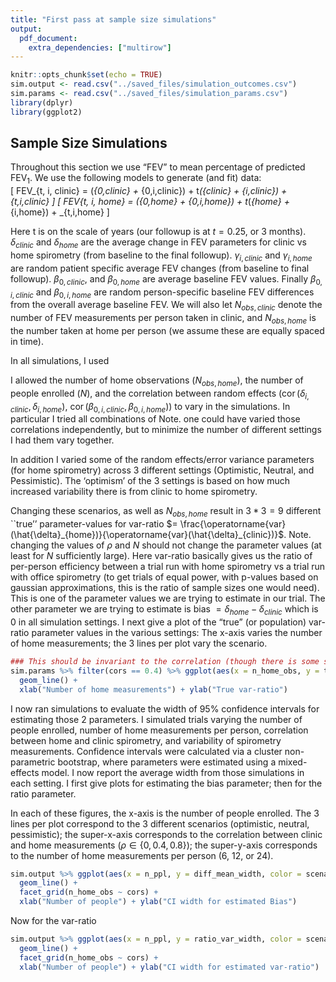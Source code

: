 ```yaml
---
title: "First pass at sample size simulations"
output: 
  pdf_document:
    extra_dependencies: ["multirow"]
---
```


```r
knitr::opts_chunk$set(echo = TRUE)
sim.output <- read.csv("../saved_files/simulation_outcomes.csv")
sim.params <- read.csv("../saved_files/simulation_params.csv")
library(dplyr)
library(ggplot2)
```

## Sample Size Simulations

Throughout this section we use "FEV" to mean percentage of predicted FEV$_1$. We use the following models to generate (and fit) data:  
\[
FEV_{t, i, clinic} = (\beta_{0,clinic} + \beta_{0,i,clinic}) + t*(\delta_{clinic} + \gamma_{i,clinic}) + \epsilon_{t,i,clinic}
\]
\[
FEV_{t, i, home} = (\beta_{0,home} + \beta_{0,i,home}) + t*(\delta_{home} + \gamma_{i,home}) + \epsilon_{t,i,home}
\]

Here t is on the scale of years (our followup is at $t=0.25$, or 3 months). $\delta_{clinic}$ and $\delta_{home}$ are the average change in FEV parameters for clinic vs home spirometry (from baseline to the final followup). $\gamma_{i,clinic}$ and $\gamma_{i,home}$ are random patient specific average FEV changes (from baseline to final followup). $\beta_{0,clinic}$, and $\beta_{0,home}$ are average baseline FEV values. Finally $\beta_{0,i,clinic}$ and $\beta_{0,i,home}$ are random person-specific baseline FEV differences from the overall average baseline FEV. We will also let $N_{obs,clinic}$ denote the number of FEV measurements per person taken in clinic, and $N_{obs,home}$ is the number taken at home per person (we assume these are equally spaced in time).

In all simulations, I used
\begin{align*}
\delta_{clinic} &= \delta_{home} = 0\\
\beta_{0,clinic} &= \beta_{0,home} = 80\\
\beta_{0,i,clinic} &\sim N(0,20^2)\\
\beta_{0,i,home} &\sim N(0,20^2)\\
N_{obs,clinic} &= 3
\end{align*}

I allowed the number of home observations ($N_{obs,home}$), the number of people enrolled ($N$), and the correlation between random effects ($\operatorname{cor}(\delta_{i,clinic},\delta_{i,home})$, $\operatorname{cor}(\beta_{0,i,clinic},\beta_{0,i,home})$) to vary in the simulations. In particular I tried all combinations of
\begin{align*}
N_{obs,home} &\in \{6,12,24\}\\
N &\in \{50, 75, 100, 125, 150\}\\
\rho \equiv \operatorname{cor}(\delta_{i,clinic},\delta_{i,home}) = \operatorname{cor}(\beta_{0,i,clinic},\beta_{0,i,home}) &\in \{0, 0.4, 0.8\}
\end{align*}
Note. one could have varied those correlations independently, but to minimize the number of different settings I had them vary together.

In addition I varied some of the random effects/error variance parameters (for home spirometry) across 3 different settings (Optimistic, Neutral, and Pessimistic). The 'optimism' of the 3 settings is based on how much increased variability there is from clinic to home spirometry.
\begin{center}
\begin{tabular}{ c c c c }
 Parameter & Optimistic & Neutral & Pessimistic \\
 \hline
 $\operatorname{sd}(\epsilon_{t,i,clinic})$ & 2.6 & 2.6 & 2.6 \\
 $\operatorname{sd}(\delta_{t,i,clinic})$ & 2.6 & 2.6 & 2.6 \\
 $\operatorname{sd}(\epsilon_{t,i,home})$ & 3 & 3.7 & 5.2 \\ 
 
 $\operatorname{sd}(\delta_{t,i,home})$ & 3 & 3.7 & 5.2  
\end{tabular}
\end{center}

Changing these scenarios, as well as $N_{obs,home}$ result in $3*3=9$ different ``true'' parameter-values for var-ratio $= \frac{\operatorname{var}(\hat{\delta}_{home})}{\operatorname{var}(\hat{\delta}_{clinic})}$. Note. changing the values of $\rho$ and $N$ should not change the parameter values (at least for $N$ sufficiently large). Here var-ratio basically gives us the ratio of per-person efficiency between a trial run with home spirometry vs a trial run with office spirometry (to get trials of equal power, with p-values based on gaussian approximations, this is the ratio of sample sizes one would need). This is one of the parameter values we are trying to estimate in our trial. The other parameter we are trying to estimate is bias $=\delta_{home} - \delta_{clinic}$ which is $0$ in all simulation settings. I next give a plot of the "true" (or population) var-ratio parameter values in the various settings: The x-axis varies the number of home measurements; the 3 lines per plot vary the scenario.

```r
### This should be invariant to the correlation (though there is some sampling error -- might want to average over the correlations, or increase the number of samples so that the sampling error is minimal!)
sim.params %>% filter(cors == 0.4) %>% ggplot(aes(x = n_home_obs, y = true_ratio, color = scenarios)) +
  geom_line() + 
  xlab("Number of home measurements") + ylab("True var-ratio")

```


I now ran simulations to evaluate the width of 95\% confidence intervals for estimating those 2 parameters. I simulated trials varying the number of people enrolled, number of home measurements per person, correlation between home and clinic spirometry, and variability of spirometry measurements. Confidence intervals were calculated via a cluster non-parametric bootstrap, where parameters were estimated using a mixed-effects model. I now report the average width from those simulations in each setting. I first give plots for estimating the bias parameter; then for the ratio parameter.

In each of these figures, the x-axis is the number of people enrolled. The 3 lines per plot correspond to the 3 different scenarios (optimistic, neutral, pessimistic); the super-x-axis corresponds to the correlation between clinic and home measurements ($\rho \in \{0,0.4,0.8\}$); the super-y-axis corresponds to the number of home measurements per person (6, 12, or 24). 

```r
sim.output %>% ggplot(aes(x = n_ppl, y = diff_mean_width, color = scenarios)) +
  geom_line() + 
  facet_grid(n_home_obs ~ cors) +
  xlab("Number of people") + ylab("CI width for estimated Bias")

```

Now for the var-ratio

```r
sim.output %>% ggplot(aes(x = n_ppl, y = ratio_var_width, color = scenarios)) +
  geom_line() + 
  facet_grid(n_home_obs ~ cors) +
  xlab("Number of people") + ylab("CI width for estimated var-ratio")

```